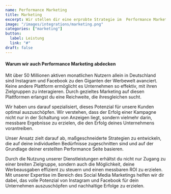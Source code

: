 ```yaml
---
name: Performance Marketing 
title: Marketing
excerpt: Wir stellen dir eine erprobte Strategie im  Performance Marketing vor, um mehr Umsatz zu generieren, die auch gleichzeitig den Erfolg deiner Unternehmensmarke fördert.
image: "/images/integrations/marketing.png"
categories: ["marketing"]
button:
  label: Leistung
  link: "#"
draft: false
---
```


#### Warum wir auch Performance Marketing abdecken

Mit über 50 Millionen aktiven monatlichen Nutzern allein in Deutschland sind Instagram und Facebook zu den Giganten der Werbewelt avanciert. Keine andere Plattform ermöglicht es Unternehmen so effektiv, mit ihren Zielgruppen zu interagieren. Durch gezieltes Marketing auf diesen Plattformen erlangst du eine Reichweite, die ihresgleichen sucht.

Wir haben uns darauf spezialisiert, dieses Potenzial für unsere Kunden optimal auszuschöpfen. Wir verstehen, dass der Erfolg einer Kampagne nicht nur in der Schaltung von Anzeigen liegt, sondern vielmehr darin, messbare Ergebnisse zu erzielen, die den Erfolg deines Unternehmens vorantreiben.

Unser Ansatz zielt darauf ab, maßgeschneiderte Strategien zu entwickeln, die auf deine individuellen Bedürfnisse zugeschnitten sind und auf der Grundlage deiner erstellten Performance Seite basieren.

Durch die Nutzung unserer Dienstleistungen erhältst du nicht nur Zugang zu einer breiten Zielgruppe, sondern auch die Möglichkeit, deine Werbeausgaben effizient zu steuern und einen messbaren ROI zu erzielen. Mit unserer Expertise im Bereich des Social Media Marketings helfen wir dir dabei, das volle Potenzial von Instagram und Facebook für dein Unternehmen auszuschöpfen und nachhaltige Erfolge zu erzielen.
